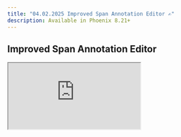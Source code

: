 ```yaml
---
title: "04.02.2025 Improved Span Annotation Editor ✍️"
description: Available in Phoenix 8.21+
---
```


<Update label="April 2, 2025">

## Improved Span Annotation Editor

<Frame>
  <iframe 
    src="https://cdn.iframe.ly/YFp43kO" 
    width={1000} 
    height={400}
    allowFullScreen
  />
</Frame>

The new span aside moves the Span Annotation editor into a dedicated panel, providing a clearer view for adding annotations and enhancing customization of your setup. Read this documentation to learn how annotations can be used.

<Card title="feat: Move Span Annotation Editor into Span Aside by cephalization · Pull Request #6937 · Arize-ai/phoenix" icon="github" href="https://github.com/Arize-ai/phoenix/pull/6937" horizontal>
  GitHub
</Card>

### Improvements and Bug Fixes 🐛

* [**Enhancement**](https://github.com/Arize-ai/phoenix/pull/6972): Allow the option to have no configured working directory when using Postgres
* [**Performance**](https://github.com/Arize-ai/phoenix/pull/6973): Cache project table results when toggling the details slide-over for improved performance
* [**UI**](https://github.com/Arize-ai/phoenix/issues/6940): Add chat and message components for note-taking
</Update>


